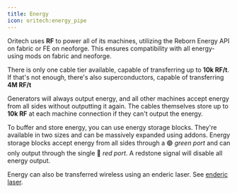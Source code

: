 ```yaml
---
title: Energy
icon: oritech:energy_pipe
---
```


Oritech uses **RF** to power all of its machines, utilizing the Reborn Energy API on fabric or FE on neoforge.
This ensures compatibility with all energy-using mods on fabric and neoforge.

There is only one cable tier available, capable of transferring up to **10k RF/t**. If that's not enough, there's also superconductors, capable of transferring **4M RF/t**

Generators will always output energy, and all other machines accept energy from all sides without outputting it again.
The cables themselves store up to **10k RF** at each machine connection if they can't output the energy.

To buffer and store energy, you can use energy storage blocks. They're available in two sizes and can be massively expanded using addons.
Energy storage blocks accept energy from all sides through a 🟢 *green port* and can only output through the single 🔴 *red port*. A redstone signal will disable all energy output.

<center>
<ModAsset location="oritech:small_storage_block" width={256} />
</center>

Energy can also be transferred wireless using an enderic laser. See [enderic laser](../interaction/enderic_laser).

<center>
<ModAsset location="oritech:area/laser_transfer_area" width={512} />
</center>
